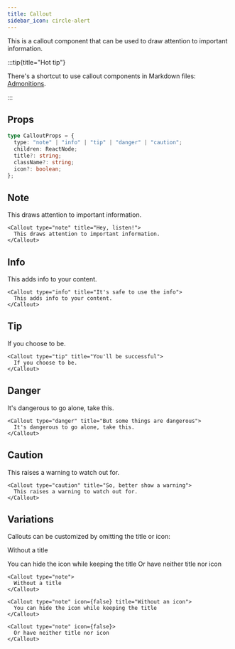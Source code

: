 ```yaml
---
title: Callout
sidebar_icon: circle-alert
---
```


This is a callout component that can be used to draw attention to important information.

:::tip{title="Hot tip"}

There's a shortcut to use callout components in Markdown files: [Admonitions](../markdown/admonitions).

:::

## Props

```ts
type CalloutProps = {
  type: "note" | "info" | "tip" | "danger" | "caution";
  children: ReactNode;
  title?: string;
  className?: string;
  icon?: boolean;
};
```

## Note

<Callout type="note" title="Hey, listen!">
  This draws attention to important information.
</Callout>

```tsx
<Callout type="note" title="Hey, listen!">
  This draws attention to important information.
</Callout>
```

## Info

<Callout type="info" title="It's safe to use the info">
  This adds info to your content.
</Callout>

```tsx
<Callout type="info" title="It's safe to use the info">
  This adds info to your content.
</Callout>
```

## Tip

<Callout type="tip" title="You'll be successful">
  If you choose to be.
</Callout>

```tsx
<Callout type="tip" title="You'll be successful">
  If you choose to be.
</Callout>
```

## Danger

<Callout type="danger" title="But some things are dangerous">
  It's dangerous to go alone, take this.
</Callout>

```tsx
<Callout type="danger" title="But some things are dangerous">
  It's dangerous to go alone, take this.
</Callout>
```

## Caution

<Callout type="caution" title="So, better show a warning">
  This raises a warning to watch out for.
</Callout>

```tsx
<Callout type="caution" title="So, better show a warning">
  This raises a warning to watch out for.
</Callout>
```

## Variations

Callouts can be customized by omitting the title or icon:

<Callout type="note">Without a title</Callout>

<Callout type="note" icon={false} title="Without an icon">
  You can hide the icon while keeping the title
</Callout>

<Callout type="note" icon={false}>
  Or have neither title nor icon
</Callout>

```tsx
<Callout type="note">
  Without a title
</Callout>

<Callout type="note" icon={false} title="Without an icon">
  You can hide the icon while keeping the title
</Callout>

<Callout type="note" icon={false}>
  Or have neither title nor icon
</Callout>
```
